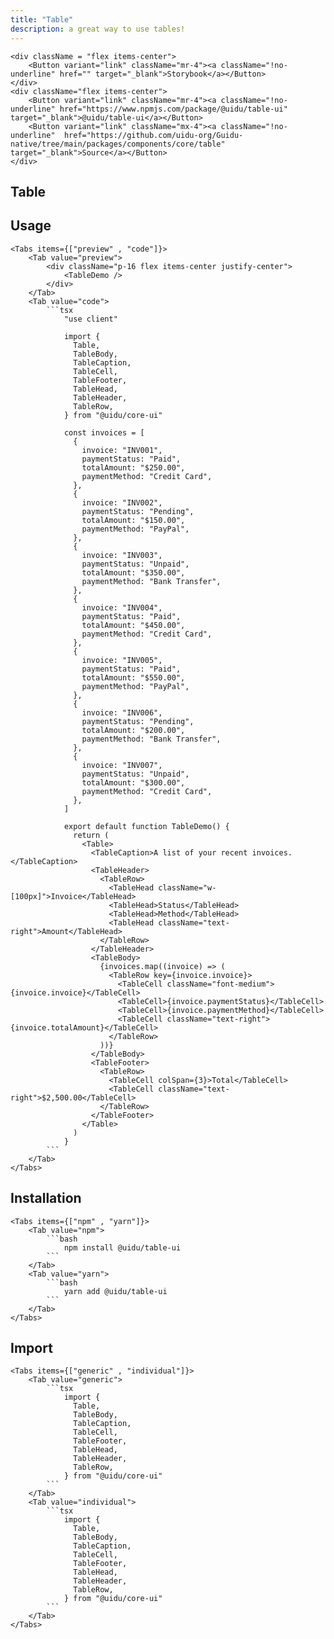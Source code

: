 ```yaml
---
title: "Table"
description: a great way to use tables!
---
```



    <div className = "flex items-center">
        <Button variant="link" className="mr-4"><a className="!no-underline" href="" target="_blank">Storybook</a></Button>
    </div>
    <div className="flex items-center">
        <Button variant="link" className="mr-4"><a className="!no-underline" href="https://www.npmjs.com/package/@uidu/table-ui" target="_blank">@uidu/table-ui</a></Button>
        <Button variant="link" className="mx-4"><a className="!no-underline"  href="https://github.com/uidu-org/Guidu-native/tree/main/packages/components/core/table" target="_blank">Source</a></Button>
    </div>

## Table

<TableDemo />

## Usage

    <Tabs items={["preview" , "code"]}>
        <Tab value="preview">
            <div className="p-16 flex items-center justify-center">
                <TableDemo />
            </div>
        </Tab>
        <Tab value="code">
            ```tsx
                "use client"

                import {
                  Table,
                  TableBody,
                  TableCaption,
                  TableCell,
                  TableFooter,
                  TableHead,
                  TableHeader,
                  TableRow,
                } from "@uidu/core-ui"

                const invoices = [
                  {
                    invoice: "INV001",
                    paymentStatus: "Paid",
                    totalAmount: "$250.00",
                    paymentMethod: "Credit Card",
                  },
                  {
                    invoice: "INV002",
                    paymentStatus: "Pending",
                    totalAmount: "$150.00",
                    paymentMethod: "PayPal",
                  },
                  {
                    invoice: "INV003",
                    paymentStatus: "Unpaid",
                    totalAmount: "$350.00",
                    paymentMethod: "Bank Transfer",
                  },
                  {
                    invoice: "INV004",
                    paymentStatus: "Paid",
                    totalAmount: "$450.00",
                    paymentMethod: "Credit Card",
                  },
                  {
                    invoice: "INV005",
                    paymentStatus: "Paid",
                    totalAmount: "$550.00",
                    paymentMethod: "PayPal",
                  },
                  {
                    invoice: "INV006",
                    paymentStatus: "Pending",
                    totalAmount: "$200.00",
                    paymentMethod: "Bank Transfer",
                  },
                  {
                    invoice: "INV007",
                    paymentStatus: "Unpaid",
                    totalAmount: "$300.00",
                    paymentMethod: "Credit Card",
                  },
                ]

                export default function TableDemo() {
                  return (
                    <Table>
                      <TableCaption>A list of your recent invoices.</TableCaption>
                      <TableHeader>
                        <TableRow>
                          <TableHead className="w-[100px]">Invoice</TableHead>
                          <TableHead>Status</TableHead>
                          <TableHead>Method</TableHead>
                          <TableHead className="text-right">Amount</TableHead>
                        </TableRow>
                      </TableHeader>
                      <TableBody>
                        {invoices.map((invoice) => (
                          <TableRow key={invoice.invoice}>
                            <TableCell className="font-medium">{invoice.invoice}</TableCell>
                            <TableCell>{invoice.paymentStatus}</TableCell>
                            <TableCell>{invoice.paymentMethod}</TableCell>
                            <TableCell className="text-right">{invoice.totalAmount}</TableCell>
                          </TableRow>
                        ))}
                      </TableBody>
                      <TableFooter>
                        <TableRow>
                          <TableCell colSpan={3}>Total</TableCell>
                          <TableCell className="text-right">$2,500.00</TableCell>
                        </TableRow>
                      </TableFooter>
                    </Table>
                  )
                }
            ```
        </Tab>
    </Tabs>

## Installation

    <Tabs items={["npm" , "yarn"]}>
        <Tab value="npm">
            ```bash
                npm install @uidu/table-ui
            ```
        </Tab>
        <Tab value="yarn">
            ```bash
                yarn add @uidu/table-ui
            ```
        </Tab>
    </Tabs>

## Import

    <Tabs items={["generic" , "individual"]}>
        <Tab value="generic">
            ```tsx
                import {
                  Table,
                  TableBody,
                  TableCaption,
                  TableCell,
                  TableFooter,
                  TableHead,
                  TableHeader,
                  TableRow,
                } from "@uidu/core-ui"
            ```
        </Tab>
        <Tab value="individual">
            ```tsx
                import {
                  Table,
                  TableBody,
                  TableCaption,
                  TableCell,
                  TableFooter,
                  TableHead,
                  TableHeader,
                  TableRow,
                } from "@uidu/core-ui"
            ```
        </Tab>
    </Tabs>
